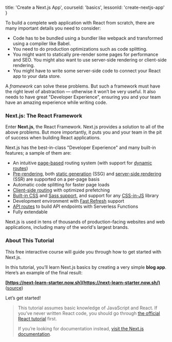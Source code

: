 
  title: 'Create a Next.js App',
  courseId: 'basics',
  lessonId: 'create-nextjs-app'
}

<p>
  <Logo size={80} />
</p>

To build a complete web application with React from scratch, there are many important details you need to consider:

- Code has to be bundled using a bundler like webpack and transformed using a compiler like Babel.
- You need to do production optimizations such as code splitting.
- You might want to statically pre-render some pages for performance and SEO. You might also want to use server-side rendering or client-side rendering.
- You might have to write some server-side code to connect your React app to your data store.

A _framework_ can solve these problems. But such a framework must have the right level of abstraction — otherwise it won’t be very useful. It also needs to have great "Developer Experience", ensuring you and your team have an amazing experience while writing code.

### Next.js: The React Framework

Enter **Next.js**, the React Framework. Next.js provides a solution to all of the above problems. But more importantly, it puts you and your team in the pit of success when building React applications.

Next.js has the best-in-class "Developer Experience" and many built-in features; a sample of them are:

- An intuitive [page-based](/docs/basic-features/pages) routing system (with support for [dynamic routes](/docs/routing/dynamic-routes))
- [Pre-rendering](/docs/basic-features/pages#pre-rendering), both [static generation](/docs/basic-features/pages#static-generation-recommended) (SSG) and [server-side rendering](/docs/basic-features/pages#server-side-rendering) (SSR) are supported on a per-page basis
- Automatic code splitting for faster page loads
- [Client-side routing](/docs/routing/introduction#linking-between-pages) with optimized prefetching
- [Built-in CSS](/docs/basic-features/built-in-css-support) and [Sass support](/docs/basic-features/built-in-css-support#sass-support), and support for any [CSS-in-JS](/docs/basic-features/built-in-css-support#css-in-js) library
- Development environment with [Fast Refresh](/docs/basic-features/fast-refresh) support
- [API routes](/docs/api-routes/introduction) to build API endpoints with Serverless Functions
- Fully extendable

Next.js is used in tens of thousands of production-facing websites and web applications, including many of the world's largest brands.

### About This Tutorial

This free interactive course will guide you through how to get started with Next.js.

In this tutorial, you’ll learn Next.js basics by creating a very simple **blog app**. Here’s an example of the final result:

**[https://next-learn-starter.now.sh](https://next-learn-starter.now.sh/)** ([source](https://github.com/vercel/next-learn-starter/tree/master/demo))

Let’s get started!

> This tutorial assumes basic knowledge of JavaScript and React. If you’ve never written React code, you should go through [the official React tutorial](https://reactjs.org/tutorial/tutorial.html) first.
>
> If you’re looking for documentation instead, [visit the Next.js documentation](/docs/getting-started).

